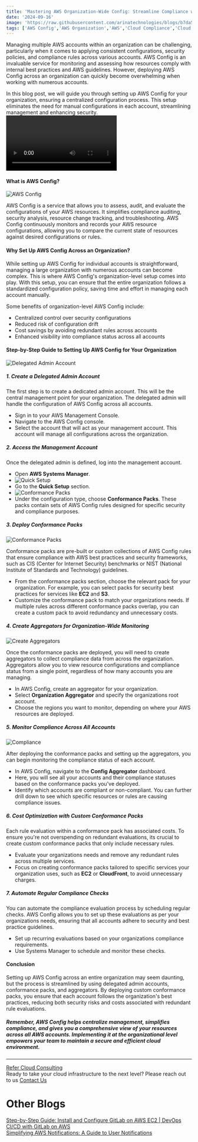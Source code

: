 ```yaml
---
title: 'Mastering AWS Organization-Wide Config: Streamline Compliance with AWS Policies and Systems Manager'
date: '2024-09-16'
image: 'https://raw.githubusercontent.com/arinatechnologies/blogs/b7da5f59bc01ed4093f151ddcb2a09f6b4a45b4a/images/awsorganization-wideconfig.webp'
tags: ['AWS Config','AWS Organization','AWS','Cloud Compliance','Cloud Security','Cloud Management','AWS Config Aggregator','AWS Conformance Packs','AWS Resource Monitoring','AWS Systems Manager','Multi-Account AWS Management']
---
```

Managing multiple AWS accounts within an organization can be challenging, particularly when it comes to applying consistent configurations, security policies, and compliance rules across various accounts. AWS Config is an invaluable service for monitoring and assessing how resources comply with internal best practices and AWS guidelines. However, deploying AWS Config across an organization can quickly become overwhelming when working with numerous accounts.

In this blog post, we will guide you through setting up AWS Config for your organization, ensuring a centralized configuration process. This setup eliminates the need for manual configurations in each account, streamlining management and enhancing security.
<Video id="xng2I4si9js" title="Mastering AWS Organization-Wide Config: Streamline Compliance with AWS Policies and Systems Manager"/>

#### What is AWS Config?
![AWS Config](https://raw.githubusercontent.com/arinatechnologies/blogs/ab4b164a5cbc613ae0f6b35c0c3f20217e01357d/images/awsorganization-wideconfig/awsconfig%20(2).webp)

AWS Config is a service that allows you to assess, audit, and evaluate the configurations of your AWS resources. It simplifies compliance auditing, security analysis, resource change tracking, and troubleshooting. AWS Config continuously monitors and records your AWS resource configurations, allowing you to compare the current state of resources against desired configurations or rules.

#### Why Set Up AWS Config Across an Organization?

While setting up AWS Config for individual accounts is straightforward, managing a large organization with numerous accounts can become complex. This is where AWS Config's organization-level setup comes into play. With this setup, you can ensure that the entire organization follows a standardized configuration policy, saving time and effort in managing each account manually.

Some benefits of organization-level AWS Config include:
- Centralized control over security configurations
- Reduced risk of configuration drift
- Cost savings by avoiding redundant rules across accounts
- Enhanced visibility into compliance status across all accounts

#### Step-by-Step Guide to Setting Up AWS Config for Your Organization
![Delegated Admin Account](https://raw.githubusercontent.com/arinatechnologies/blogs/ab4b164a5cbc613ae0f6b35c0c3f20217e01357d/images/awsorganization-wideconfig/delegatedadministrator.webp)

##### 1. **Create a Delegated Admin Account**
The first step is to create a dedicated admin account. This will be the central management point for your organization. The delegated admin will handle the configuration of AWS Config across all accounts.

- Sign in to your AWS Management Console.
- Navigate to the AWS Config console.
- Select the account that will act as your management account. This account will manage all configurations across the organization.
  
##### 2. **Access the Management Account**
Once the delegated admin is defined, log into the management account.

- Open **AWS Systems Manager**.
- ![Quick Setup](https://raw.githubusercontent.com/arinatechnologies/blogs/ab4b164a5cbc613ae0f6b35c0c3f20217e01357d/images/awsorganization-wideconfig/awssystem%20managerquicksetup.webp)
- Go to the **Quick Setup** section.
- ![Conformance Packs](https://raw.githubusercontent.com/arinatechnologies/blogs/ab4b164a5cbc613ae0f6b35c0c3f20217e01357d/images/awsorganization-wideconfig/chooseconformancepack.webp)
- Under the configuration type, choose **Conformance Packs**. These packs contain sets of AWS Config rules designed for specific security and compliance purposes.

##### 3. **Deploy Conformance Packs**
![Conformance Packs](https://raw.githubusercontent.com/arinatechnologies/blogs/ab4b164a5cbc613ae0f6b35c0c3f20217e01357d/images/awsorganization-wideconfig/deploymentquicksetup.webp)

Conformance packs are pre-built or custom collections of AWS Config rules that ensure compliance with AWS best practices and security frameworks, such as CIS (Center for Internet Security) benchmarks or NIST (National Institute of Standards and Technology) guidelines.

- From the conformance packs section, choose the relevant pack for your organization. For example, you can select packs for security best practices for services like **EC2** and **S3**.
- Customize the conformance pack to match your organizations needs. If multiple rules across different conformance packs overlap, you can create a custom pack to avoid redundancy and unnecessary costs.
  
##### 4. **Create Aggregators for Organization-Wide Monitoring**
![Create Aggregators](https://raw.githubusercontent.com/arinatechnologies/blogs/ab4b164a5cbc613ae0f6b35c0c3f20217e01357d/images/awsorganization-wideconfig/createaggregators.webp)

Once the conformance packs are deployed, you will need to create aggregators to collect compliance data from across the organization. Aggregators allow you to view resource configurations and compliance status from a single point, regardless of how many accounts you are managing.

- In AWS Config, create an aggregator for your organization.
- Select **Organization Aggregator** and specify the organizations root account.
- Choose the regions you want to monitor, depending on where your AWS resources are deployed.
  
##### 5. **Monitor Compliance Across All Accounts**
![Compliance ](https://raw.githubusercontent.com/arinatechnologies/blogs/ab4b164a5cbc613ae0f6b35c0c3f20217e01357d/images/awsorganization-wideconfig/compliantconformancepack.webp)

After deploying the conformance packs and setting up the aggregators, you can begin monitoring the compliance status of each account.

- In AWS Config, navigate to the **Config Aggregator** dashboard.
- Here, you will see all your accounts and their compliance statuses based on the conformance packs you've deployed.
- Identify which accounts are compliant or non-compliant. You can further drill down to see which specific resources or rules are causing compliance issues.
  
##### 6. **Cost Optimization with Custom Conformance Packs**

Each rule evaluation within a conformance pack has associated costs. To ensure you're not overspending on redundant evaluations, its crucial to create custom conformance packs that only include necessary rules.

- Evaluate your organizations needs and remove any redundant rules across multiple services.
- Focus on creating conformance packs tailored to specific services your organization uses, such as **EC2** or **CloudFront**, to avoid unnecessary charges.
  
##### 7. **Automate Regular Compliance Checks**

You can automate the compliance evaluation process by scheduling regular checks. AWS Config allows you to set up these evaluations as per your organizations needs, ensuring that all accounts adhere to security and best practice guidelines.

- Set up recurring evaluations based on your organizations compliance requirements.
- Use Systems Manager to schedule and monitor these checks.
  
#### Conclusion

Setting up AWS Config across an entire organization may seem daunting, but the process is streamlined by using delegated admin accounts, conformance packs, and aggregators. By deploying custom conformance packs, you ensure that each account follows the organization's best practices, reducing both security risks and costs associated with redundant rule evaluations.

##### Remember, AWS Config helps centralize management, simplifies compliance, and gives you a comprehensive view of your resources across all AWS accounts. Implementing it at the organizational level empowers your team to maintain a secure and efficient cloud environment.
--- 
 [ Refer Cloud Consulting](https://www.arinatechnologies.com/consulting) <br/>
Ready to take your cloud infrastructure to the next level? Please reach out to us [ Contact Us](https://www.arinatechnologies.com/contact) <br/>
# Other Blogs
[Step-by-Step Guide: Install and Configure GitLab on AWS EC2 | DevOps CI/CD with GitLab on AWS](https://www.arinatechnologies.com/posts/gitLabonaws) <br/>
[Simplifying AWS Notifications: A Guide to User Notifications](https://www.arinatechnologies.com/posts/user-notifications) <br/>
